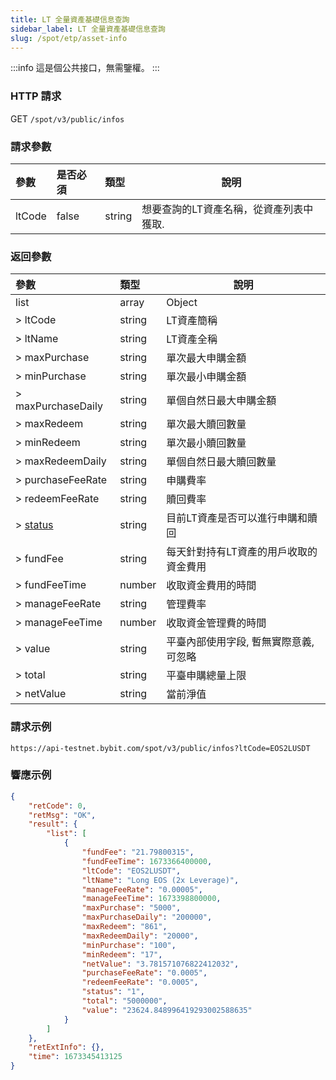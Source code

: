 ```yaml
---
title: LT 全量資產基礎信息查詢
sidebar_label: LT 全量資產基礎信息查詢
slug: /spot/etp/asset-info
---
```


:::info
這是個公共接口，無需鑒權。
:::

### HTTP 請求
GET <code>/spot/v3/public/infos</code>

### 請求參數
| 參數 | 是否必須 | 類型 | 說明|
|:----- |:-------|:-----|------ |
|ltCode|false|string|想要查詢的LT資產名稱，從資產列表中獲取.|

### 返回參數
| 參數 | 類型 | 說明|
|:----- |:-----|----- |
|list |array |Object |
|> ltCode |string |LT資產簡稱|
|> ltName |string |LT資產全稱|
|> maxPurchase|string|單次最大申購金額|
|> minPurchase|string|單次最小申購金額|
|> maxPurchaseDaily|string|單個自然日最大申購金額|
|> maxRedeem|string|單次最大贖回數量|
|> minRedeem|string|單次最小贖回數量|
|> maxRedeemDaily|string|單個自然日最大贖回數量|
|> purchaseFeeRate|string|申購費率|
|> redeemFeeRate|string|贖回費率|
|> [status](../enum#ltstatus)|string|目前LT資產是否可以進行申購和贖回 |
|> fundFee|string|每天針對持有LT資產的用戶收取的資金費用|
|> fundFeeTime|number |收取資金費用的時間|
|> manageFeeRate|string |管理費率|
|> manageFeeTime|number |收取資金管理費的時間|
|> value|string|平臺內部使用字段, 暫無實際意義, 可忽略|
|> total|string|平臺申購總量上限|
|> netValue|string|當前淨值|

### 請求示例

```http
https://api-testnet.bybit.com/spot/v3/public/infos?ltCode=EOS2LUSDT
```

### 響應示例

```json
{
    "retCode": 0,
    "retMsg": "OK",
    "result": {
        "list": [
            {
                "fundFee": "21.79800315",
                "fundFeeTime": 1673366400000,
                "ltCode": "EOS2LUSDT",
                "ltName": "Long EOS (2x Leverage)",
                "manageFeeRate": "0.00005",
                "manageFeeTime": 1673398800000,
                "maxPurchase": "5000",
                "maxPurchaseDaily": "200000",
                "maxRedeem": "861",
                "maxRedeemDaily": "20000",
                "minPurchase": "100",
                "minRedeem": "17",
                "netValue": "3.781571076822412032",
                "purchaseFeeRate": "0.0005",
                "redeemFeeRate": "0.0005",
                "status": "1",
                "total": "5000000",
                "value": "23624.848996419293002588635"
            }
        ]
    },
    "retExtInfo": {},
    "time": 1673345413125
}
```
